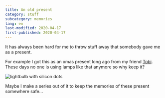 ```yaml
---
title: An old present
category: stuff
subcategory: memories
lang: en
last-modified: 2020-04-17
first-published: 2020-04-17
---
```


It has always been hard for me to throw stuff away that somebody gave me as a
present.

For example I got this as an xmas present long ago from my friend
[Tobi](/photos/people?name=tobi). These days no one is using lamps like that
anymore so why keep it?

![lightbulb with silicon dots](./lightbulb.jpg)

Maybe I make a series out of it to keep the memories of these present somewhere
safe...
